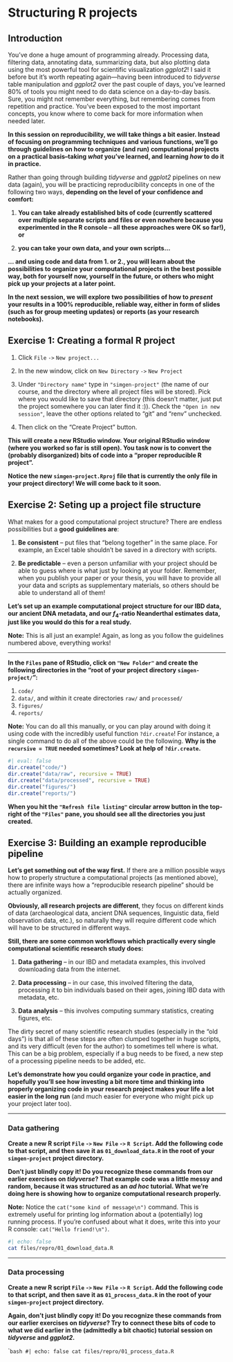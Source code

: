 # Structuring R projects

## Introduction

You've done a huge amount of programming already. Processing data,
filtering data, annotating data, summarizing data, but also plotting data
using the most powerful tool for scientific visualization _ggplot2_! I
said it before but it's worth repeating again---having been introduced to
_tidyverse_ table manipulation and _ggplot2_ over the past couple of days,
you've learned 80% of tools you might need to do data science on a day-to-day
basis. Sure, you might not remember everything, but remembering comes from
repetition and practice. You've been exposed to the most important concepts,
you know where to come back for more information when needed later.

**In this session on reproducibility, we will take things a bit easier. Instead
of focusing on programming techniques and various functions, we'll go through
guidelines on how to organize (and run) computational projects on a practical
basis--taking _what_ you've learned, and learning _how_ to do it in practice.**

Rather than going through building _tidyverse_ and _ggplot2_ pipelines on
new data (again), you will be practicing reproducibility concepts in one of the
following two ways, **depending on the level of your confidence and comfort:**

1. **You can take already established bits of code (currently scattered
over multiple separate scripts and files or even nowhere because you
experimented in the R console -- all these approaches were OK so far!), or**

2. **you can take your own data, and your own scripts...**

**... and using code and data from 1. or 2., you will learn about the
possibilities to organize your computational projects in the best possible
way, both for yourself now, yourself in the future, or others who might
pick up your projects at a later point.**

**In the next session, we will explore two possibilities of how to _present_
your results in a 100% reproducible, reliable way, either in form of slides
(such as for group meeting updates) or reports (as your research notebooks).**

## Exercise 1: Creating a formal R project

1. Click `File` `->` `New project...`
2. In the new window, click on `New Directory` `->` `New Project`
3. Under `"Directory name"` type in `"simgen-project"` (the name of our course,
and the directory where all project files will be stored). Pick where you
would like to save that directory (this doesn't matter, just put the project
somewhere you can later find it :)). Check the `"Open in new session"`, leave
the other options related to "git" and "renv" unchecked.

4. Then click on the "Create Project" button.

**This will create a new RStudio window. Your original RStudio window
(where you worked so far is still open). You task now is to convert the
(probably disorganized) bits of code into a "proper reproducible R project".**

**Notice the new `simgen-project.Rproj` file that is currently the only file
in your project directory! We will come back to it soon.**


## Exercise 2: Seting up a project file structure

What makes for a good computational project structure? There are endless
possibilities but a **good guidelines are**:

1. **Be consistent** -- put files that "belong together" in the same place. For
example, an Excel table shouldn't be saved in a directory with scripts.

2. **Be predictable** -- even a person unfamiliar with your project should be
able to guess where is what just by looking at your folder. Remember, when
you publish your paper or your thesis, you will have to provide all your
data and scripts as supplementary materials, so others should be able to
understand all of them!

**Let's set up an example computational project structure for our IBD data,
our ancient DNA metadata, and our $f_4$-ratio Neanderthal estimates data, just
like you would do this for a real study.**

**Note:** This is all just an example! Again, as long as you follow the guidelines
numbered above, everything works!

---

**In the `Files` pane of RStudio, click on `"New Folder"` and create the
following directories in the "root of your project directory
`simgen-project/`":**

1. `code/`
2. `data/`, and within it create directories `raw/` and `processed/`
3. `figures/`
4. `reports/`

**Note:** You can do all this manually, or you can play around with doing it
using code with the incredibly useful function `?dir.create`! For instance, a
single command to do all of the above could be the following.
**Why is the `recursive = TRUE` needed sometimes? Look at help of `?dir.create`.**

```r
#| eval: false
dir.create("code/")
dir.create("data/raw", recursive = TRUE)
dir.create("data/processed", recursive = TRUE)
dir.create("figures/")
dir.create("reports/")
```

**When you hit the `"Refresh file listing"` circular arrow button in the top-right
of the `"Files"` pane, you should see all the directories you just created.**

## Exercise 3: Building an example reproducible pipeline

**Let's get something out of the way first.**
If there are a million possible ways how to properly structure a computational
projects (as mentioned above), there are infinite ways how a "reproducible
research pipeline" should be actually organized.

**Obviously, all research projects are different**, they focus on different kinds
of data (archaeological data, ancient DNA sequences, linguistic data, field
observation data, etc.), so naturally they will require different code which
will have to be structured in different ways.

**Still, there are some common workflows which practically every single computational
scientific research study does:**

1. **Data gathering** -- in our IBD and metadata examples, this involved downloading
data from the internet.

2. **Data processing** -- in our case, this involved filtering the data, processing
it to bin individuals based on their ages, joining IBD data with metadata, etc.

3. **Data analysis** -- this involves computing summary statistics, creating figures,
etc.

The dirty secret of many scientific research studies (especially in the "old days")
is that all of these steps are often clumped together in huge scripts, and
its very difficult (even for the author) to sometimes tell where is what.
This can be a big problem, especially if a bug needs to be fixed, a new step
of a processing pipeline needs to be added, etc.

**Let's demonstrate how you could organize your code in practice, and hopefully
you'll see how investing a bit more time and thinking into properly organizing
code in your research project makes your life a lot easier in the long run**
(and much easier for everyone who might pick up your project later too).

---

### Data gathering

**Create a new R script `File` `->` `New File` `->` `R Script`. Add the
following code to that script, and then save it as `01_download_data.R` in the
root of your `simgen-project` project directory.**

**Don't just blindly copy it! Do you recognize these commands from our
earlier exercises on _tidyverse_? That example code was a little messy and
random, because it was structured as an _ad hoc_ tutorial. What we're doing
here is showing how to organize computational research properly.**

**Note:** Notice the `cat("some kind of message\n")` command. This is 
extremely useful for printing log information about a (potentially)
log running process. If you're confused about what it does, write this
into your R console: `cat("Hello friend!\n")`.

```bash
#| echo: false
cat files/repro/01_download_data.R
```


---

### Data processing

**Create a new R script `File` `->` `New File` `->` `R Script`. Add the
following code to that script, and then save it as `01_process_data.R` in the
root of your `simgen-project` project directory.**

**Again, don't just blindly copy it! Do you recognize these commands from our
earlier exercises on _tidyverse_? Try to connect these bits of code to what
we did earlier in the (admittedly a bit chaotic) tutorial session on _tidyverse_
and _ggplot2_.**

```bash
#| echo: false
cat files/repro/01_process_data.R
``